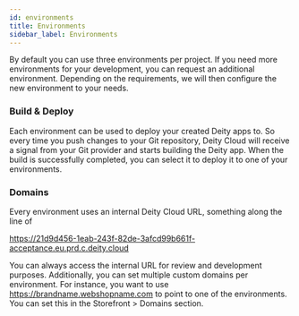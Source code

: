 ```yaml
---
id: environments
title: Environments
sidebar_label: Environments
---
```

By default you can use three environments per project. If you need more environments for your development, you can request an additional environment. Depending on the requirements, we will then configure the new environment to your needs.

### Build & Deploy
Each environment can be used to deploy your created Deity apps to. So every time you push changes to your Git repository, Deity Cloud will receive a signal from your Git provider and starts building the Deity app. When the build is successfully completed, you can select it to deploy it to one of your environments. 

### Domains
Every environment uses an internal Deity Cloud URL, something along the line of

https://21d9d456-1eab-243f-82de-3afcd99b661f-acceptance.eu.prd.c.deity.cloud

You can always access the internal URL for review and development purposes. Additionally, you can set multiple custom domains per environment. For instance, you want to use https://brandname.webshopname.com to point to one of the environments. You can set this in the Storefront > Domains section.



